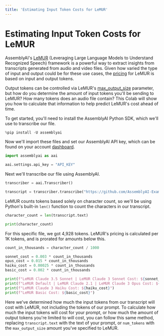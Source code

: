 ```yaml
---
title: 'Estimating Input Token Costs for LeMUR'
---
```





# Estimating Input Token Costs for LeMUR

AssemblyAI's [LeMUR](https://www.assemblyai.com/blog/lemur/) (Leveraging Large Language Models to Understand Recognized Speech) framework is a powerful way to extract insights from transcripts generated from audio and video files. Given how varied the type of input and output could be for these use cases, the [pricing](https://www.assemblyai.com/pricing) for LeMUR is based on input and output tokens.

Output tokens can be controlled via LeMUR's [max_output_size](https://www.assemblyai.com/docs/lemur/advanced/customize-parameters#change-the-maximum-output-size) parameter, but how do you determine the amount of input tokens you'll be sending to LeMUR? How many tokens does an audio file contain? This Colab will show you how to calculate that information to help predict LeMUR's cost ahead of time.

To get started, you'll need to install the AssemblyAI Python SDK, which we'll use to transcribe our file.


```python
%pip install -U assemblyai
```

Now we'll import these files and set our AssemblyAI API key, which can be found on your account [dashboard](https://www.assemblyai.com/app/account).


```python
import assemblyai as aai

aai.settings.api_key = "API_KEY"
```

Next we'll transcribe our file using AssemblyAI.


```python
transcriber = aai.Transcriber()

transcript = transcriber.transcribe("https://github.com/AssemblyAI-Examples/audio-examples/raw/main/20230607_me_canadian_wildfires.mp3")
```

LeMUR counts tokens based solely on character count, so we'll be using Python's built-in `len()` function to count the characters in our transcript.


```python
character_count = len(transcript.text)

print(character_count)
```

For this specific file, we got 4,928 tokens. LeMUR's pricing is calculated per 1K tokens, and is prorated for amounts below this.


```python
count_in_thousands = character_count / 1000

sonnet_cost = 0.003 * count_in_thousands
opus_cost = 0.015 * count_in_thousands
haiku_cost = 0.00025 * count_in_thousands
basic_cost = 0.002 * count_in_thousands

print(f"LeMUR Claude 3.5 Sonnet | LeMUR Claude 3 Sonnet Cost: ${sonnet_cost}")
print(f"LeMUR Default | LeMUR Claude 2.1 | LeMUR Claude 3 Opus Cost: ${opus_cost}")
print(f"LeMUR Claude 3 Haiku Cost: ${haiku_cost}")
print(f"LeMUR Basic Cost: ${basic_cost}")
```

Here we've determined how much the input tokens from our transcript will cost with LeMUR, not including the tokens of our prompt. To calculate how much the input tokens will cost for your prompt, or how much the amount of output tokens you're limited to will cost, you can follow this same method, replacing `transcript.text` with the text of your prompt, or `num_tokens` with the `max_output_size` amount you've specified to LeMUR.


